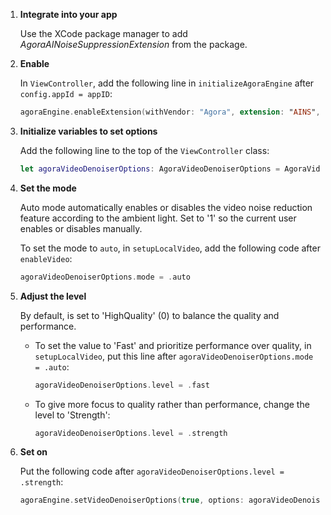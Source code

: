 

1. **Integrate <Vg k="RTEE_NS" /> into your app**

    Use the XCode package manager to add _AgoraAINoiseSuppressionExtension_ from the  **<Vpl k="PACKAGE_NAME"/>** package.

2. **Enable <Vg k="RTEE_NS" />**

    In `ViewController`, add the following line in `initializeAgoraEngine` after `config.appId = appID`:

    ```swift
    agoraEngine.enableExtension(withVendor: "Agora", extension: "AINS", enabled: true)
    ```

3. **Initialize variables to set <Vg k="RTEE_NS" /> options**

    Add the following line to the top of the `ViewController` class:

    ```swift
    let agoraVideoDenoiserOptions: AgoraVideoDenoiserOptions = AgoraVideoDenoiserOptions()
    ```

4. **Set the <Vg k="RTEE_NS" /> mode**

    Auto mode automatically enables or disables the video noise reduction feature according to the ambient light. Set to '1' so the current user enables or disables <Vg k="RTEE_NS" /> manually.

    To set the <Vg k="RTEE_NS" /> mode to `auto`, in `setupLocalVideo`, add the following code after `enableVideo`:

     ```swift
    agoraVideoDenoiserOptions.mode = .auto
    ```

5. **Adjust the <Vg k="RTEE_NS" /> level**

    By default, <Vg k="RTEE_NS" /> is set to 'HighQuality' (0) to balance the <Vg k="RTEE_NS" /> quality and performance.

    - To set the value to 'Fast' and prioritize <Vg k="RTEE_NS" /> performance over quality, in `setupLocalVideo`, put this line after `agoraVideoDenoiserOptions.mode = .auto`:

        ```swift
        agoraVideoDenoiserOptions.level = .fast
        ```

    - To give more focus to <Vg k="RTEE_NS" /> quality rather than performance, change the level to 'Strength':

        ```swift
        agoraVideoDenoiserOptions.level = .strength
        ```

6. **Set <Vg k="RTEE_NS" /> on <Vg k="ENGINE" />**

    Put the following code after `agoraVideoDenoiserOptions.level = .strength`:

    ```swift
    agoraEngine.setVideoDenoiserOptions(true, options: agoraVideoDenoiserOptions)
    ```
